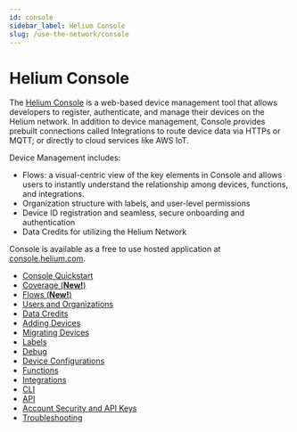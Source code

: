 ```yaml
---
id: console
sidebar_label: Helium Console
slug: /use-the-network/console
---
```


# Helium Console

The [Helium Console](http://console.helium.com/) is a web-based device
management tool that allows developers to register, authenticate, and manage
their devices on the Helium network. In addition to device management, Console
provides prebuilt connections called Integrations to route device data via HTTPs
or MQTT; or directly to cloud services like AWS IoT.

Device Management includes:

- Flows: a visual-centric view of the key elements in Console and allows users to instantly understand the relationship among devices, functions, and integrations.
- Organization structure with labels, and user-level permissions
- Device ID registration and seamless, secure onboarding and authentication
- Data Credits for utilizing the Helium Network

Console is available as a free to use hosted application at [console.helium.com](https://console.helium.com).

* [Console Quickstart](/use-the-network/console/quickstart)
* [Coverage (**New!**)](/use-the-network/console/coverage)
* [Flows (**New!**)](/use-the-network/console/flows)
* [Users and Organizations](/use-the-network/console/users)
* [Data Credits](/use-the-network/console/data-credits)
* [Adding Devices](/use-the-network/console/adding-devices)
* [Migrating Devices](/use-the-network/console/migrating-devices)
* [Labels](/use-the-network/console/labels)
* [Debug](/use-the-network/console/debug)
* [Device Configurations](/use-the-network/console/adr)
* [Functions](/use-the-network/console/functions)
* [Integrations](/use-the-network/console/integrations)
* [CLI](/use-the-network/console/cli)
* [API](/use-the-network/console/api)
* [Account Security and API Keys](/use-the-network/console/my-account)
* [Troubleshooting](/use-the-network/console/troubleshooting)